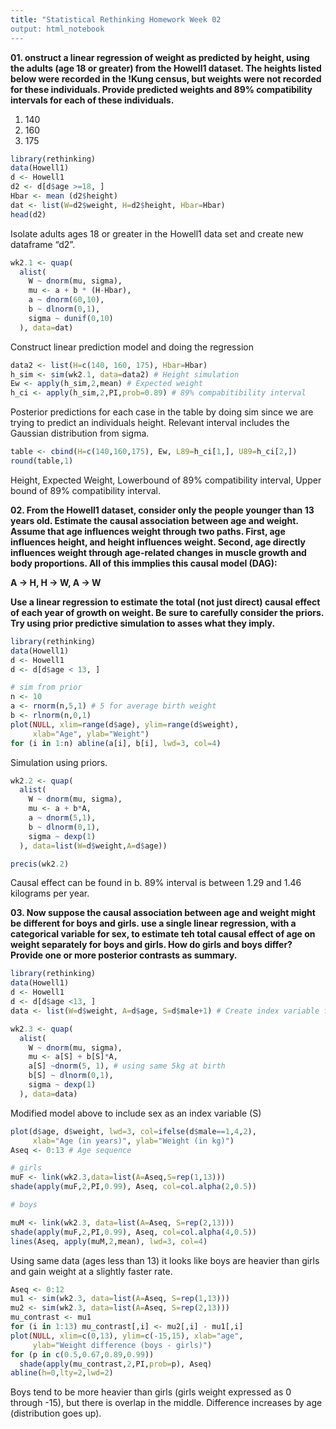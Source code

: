 ```yaml
---
title: "Statistical Rethinking Homework Week 02
output: html_notebook
---
```


**01. onstruct a linear regression of weight as predicted by height, using the adults (age 18 or greater) from the Howell1 dataset. The heights listed below were recorded in the !Kung census, but weights were not recorded for these individuals. Provide predicted weights and 89% compatibility intervals for each of these individuals.**

(1) 140
(2) 160
(3) 175

```r
library(rethinking)
data(Howell1)
d <- Howell1
d2 <- d[d$age >=18, ]
Hbar <- mean (d2$height)
dat <- list(W=d2$weight, H=d2$height, Hbar=Hbar)
head(d2)
```
Isolate adults ages 18 or greater in the Howell1 data set and create new dataframe "d2".

```r
wk2.1 <- quap(
  alist(
    W ~ dnorm(mu, sigma),
    mu <- a + b * (H-Hbar),
    a ~ dnorm(60,10),
    b ~ dlnorm(0,1),
    sigma ~ dunif(0,10)
  ), data=dat)
```

Construct linear prediction model and doing the regression

```r
data2 <- list(H=c(140, 160, 175), Hbar=Hbar)
h_sim <- sim(wk2.1, data=data2) # Height simulation
Ew <- apply(h_sim,2,mean) # Expected weight
h_ci <- apply(h_sim,2,PI,prob=0.89) # 89% compabitibility interval
```

Posterior predictions for each case in the table by doing sim since we are trying to predict an individuals height. Relevant interval includes the Gaussian distribution from sigma.

```r
table <- cbind(H=c(140,160,175), Ew, L89=h_ci[1,], U89=h_ci[2,])
round(table,1)
```

Height, Expected Weight, Lowerbound of 89% compatibility interval, Upper bound of 89% compatibility interval.

**02. From the Howell1 dataset, consider only the people younger than 13 years old. Estimate the causal association between age and weight. Assume that age influences weight through two paths. First, age influences height, and height influences weight. Second, age directly influences weight through age-related changes in muscle growth and body proportions. All of this immplies this causal model (DAG):**

**A -> H, H -> W, A -> W**

**Use a linear regression to estimate the total (not just direct) causal effect of each year of growth on weight. Be sure to carefully consider the priors. Try using prior predictive simulation to asses what they imply.**

```r
library(rethinking)
data(Howell1)
d <- Howell1
d <- d[d$age < 13, ]

# sim from prior
n <- 10
a <- rnorm(n,5,1) # 5 for average birth weight
b <- rlnorm(n,0,1)
plot(NULL, xlim=range(d$age), ylim=range(d$weight),
     xlab="Age", ylab="Weight")
for (i in 1:n) abline(a[i], b[i], lwd=3, col=4)

```

Simulation using priors.

```r
wk2.2 <- quap(
  alist(
    W ~ dnorm(mu, sigma),
    mu <- a + b*A,
    a ~ dnorm(5,1),
    b ~ dlnorm(0,1),
    sigma ~ dexp(1)
  ), data=list(W=d$weight,A=d$age))

precis(wk2.2)
```
Causal effect can be found in b. 89% interval is between 1.29 and 1.46 kilograms per year.

**03. Now suppose the causal association between age and weight might be different for boys and girls. use a single linear regression, with a categorical variable for sex, to estimate teh total causal effect of age on weight separately for boys and girls. How do girls and boys differ? Provide one or more posterior contrasts as summary.**
```r
library(rethinking)
data(Howell1)
d <- Howell1
d <- d[d$age <13, ]
data <- list(W=d$weight, A=d$age, S=d$male+1) # Create index variable for sex

wk2.3 <- quap(
  alist(
    W ~ dnorm(mu, sigma),
    mu <- a[S] + b[S]*A,
    a[S] ~dnorm(5, 1), # using same 5kg at birth
    b[S] ~ dlnorm(0,1),
    sigma ~ dexp(1)
  ), data=data)
```
Modified model above to include sex as an index variable (S)
```r
plot(d$age, d$weight, lwd=3, col=ifelse(d$male==1,4,2),
     xlab="Age (in years)", ylab="Weight (in kg)")
Aseq <- 0:13 # Age sequence

# girls
muF <- link(wk2.3,data=list(A=Aseq,S=rep(1,13)))
shade(apply(muF,2,PI,0.99), Aseq, col=col.alpha(2,0.5))

# boys

muM <- link(wk2.3, data=list(A=Aseq, S=rep(2,13)))
shade(apply(muF,2,PI,0.99), Aseq, col=col.alpha(4,0.5))
lines(Aseq, apply(muM,2,mean), lwd=3, col=4)
```
Using same data (ages less than 13) it looks like boys are heavier than girls and gain weight at a slightly faster rate. 
```r
Aseq <- 0:12
mu1 <- sim(wk2.3, data=list(A=Aseq, S=rep(1,13)))
mu2 <- sim(wk2.3, data=list(A=Aseq, S=rep(2,13)))
mu_contrast <- mu1
for (i in 1:13) mu_contrast[,i] <- mu2[,i] - mu1[,i]
plot(NULL, xlim=c(0,13), ylim=c(-15,15), xlab="age",
     ylab="Weight difference (boys - girls)")
for (p in c(0.5,0.67,0.89,0.99))
  shade(apply(mu_contrast,2,PI,prob=p), Aseq)
abline(h=0,lty=2,lwd=2)
```
Boys tend to be more heavier than girls (girls weight expressed as 0 through -15), but there is overlap in the middle. Difference increases by age (distribution goes up).